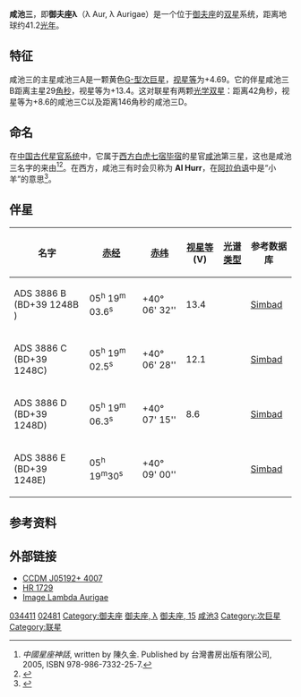 {{Starbox begin
| name = 咸池三 （御夫座λ）<br>λ Aurigae A 
}}
{{Starbox observe
| epoch = J2000
| constell=[[御夫座|御夫座]] 
| 星官=[[咸池|咸池]] ([[毕宿|毕宿]])
| ra = {{RA|05|19|08.47}} 
| dec = {{DEC|+40|05|56.6}} 
| appmag_v = 4.69
}}
{{Starbox character
| class=G1.5 IV-VFe-1
| r-i = 0.32
| v-r =  
| b-v=0.63
| u-b=0.12
| variable=? 
}}
{{Starbox astrometry
| radial_v = 66.4
| prop_mo_ra = 518.99 ± 0.26 <ref name="hipparcos">{{cite web | url=http://webviz.u-strasbg.fr/viz-bin/VizieR-5?-out.add=.&-source=I/311/hip2&recno=24751 | title=HIP 24813 | work=Hipparcos, the New Reduction | author=van Leeuwen, F. | year=2007 | accessdate=2009-12-16 | archive-date=2020-09-29 | archive-url=https://web.archive.org/web/20200929132504/http://webviz.u-strasbg.fr/viz-bin/VizieR-5?-out.add=.&-source=I%2F311%2Fhip2&recno=24751 | dead-url=no }}</ref>
| prop_mo_dec = -665.06 ± 0.13 <ref name="hipparcos"/>
| parallax = 79.17
| p_error = 0.28
| parallax_footnote = <ref name="hipparcos"/>
| absmag_v = 4.18 
}}

{{Starbox detail
| temperature = {{nowrap|5890 ± 4.3}}<ref>{{cite journal | url=http://www.aanda.org/articles/aa/full/2003/46/aa3944/aa3944.html | author=Kovtyukh ''et al.'' | title=High precision effective temperatures for 181 F-K dwarfs from line-depth ratios | journal=[[Astronomy_and_Astrophysics|Astronomy and Astrophysics]] | volume=411 | issue=3 | pages=559–564 | year=2003 | doi=10.1051/0004-6361:20031378 | bibcode=2003A&A...411..559K | arxiv=astro-ph/0308429 | access-date=2011-10-20 | archive-date=2019-05-16 | archive-url=https://web.archive.org/web/20190516001408/https://www.aanda.org/articles/aa/full/2003/46/aa3944/aa3944.html | dead-url=no }}</ref>
| age = {{nowrap|5.0–7.9 × 10<sup>9</sup>}}<ref name="apj687">{{cite journal
 | author=Mamajek, Eric E.; Hillenbrand, Lynne A.
 | title=Improved Age Estimation for Solar-Type Dwarfs Using Activity-Rotation Diagnostics
 | journal=The Astrophysical Journal | volume=687 | issue=2
 | pages=1264–1293 | doi=10.1086/591785 | bibcode=2008ApJ...687.1264M |date=November 2008}}</ref>
}}
{{Starbox catalog
| names=[[Luyten_Half-Second_catalogue|LHS]] 1753, [[FK5|FK5]] 1145, [[JP11|JP11]] 1022, [[Catalogue_of_rotational_velocities_of_the_stars|ROT]] 755, 15 Aur, [[Boss_General_Catalogue|GC]] 6494, [[LFT|LFT]] 403, [[Smithsonian_Astrophysical_Observatory_Star_Catalog|SAO]] 40233, [[GCRV|GCRV]] 3155, [[LSPM|LSPM]] J0519+4005, [[Aitken_Double_Star_Catalogue|ADS]] 3886, [[LTT|LTT]] 11625, [[SPOCS|SPOCS]] 256, [[Astronomische_Gesellschaft_Katalog|AG]]+40° 608, [[Star_catalogue#Gl.2C_GJ.2C_Wo|GJ]] 197, [[2MASS|2MASS]] J05190848+4005565, [[TD1_Catalog_of_Stellar_Ultraviolet_Fluxes|TD1]] 4327, [[All-Sky_Compiled_Catalogue|ASCC]] 394559, [[Henry_Draper_Catalogue|HD]] 34411, [[Catalog_of_5,268_Standard_Stars_Based_on_the_Normal_System_N30|N30]] 1135, [[UBV_Photoelectric_Photometry_Catalogue|UBV M]] 10785, [[Bonner_Durchmusterung|BD]]+39° 1248, [[Hipparcos_Input_Catalogue|HIC]] 24813, [[NLTT|NLTT]] 14837, [[Photoelectric_Catalogue|UBV]] 5041, [[Catalog_of_Components_of_Double_and_Multiple_Stars|CCDM]] J05192+4007, [[Hipparcos_Catalogue|HIP]] 24813, [[General_Catalogue_of_Trigonometric_Stellar_Parallaxes|PLX]] 1199, [[USNO|USNO]]-B1.0 1301-00122816, [[Cincinnati_Observatory|Ci]] 20 326, [[Bright_Star_Catalogue|HR]] 1729, [[Tokyo_Photoelectric_Meridian_Circle_Catalog|PMC]] 90-93 767, [[uvby98|uvby98]] 100034411, [[Catalog_of_Stellar_Identification|CSI]]+39 1248 1, [[Index_Catalogue_of_Visual_Double_Stars|IDS]] 05121+4001, [[PPM_Star_Catalogue|PPM Star Catalogue]] 47977. }}
{{Starbox reference |
  Simbad=HD+34411
| ARICNS =  }}
{{Starbox reference |
Simbad=ADS+3886  }}
{{Starbox end}}
'''咸池三'''，即'''御夫座λ'''（λ Aur, λ Aurigae）是一个位于[[御夫座|御夫座]]的[[双星|双星]]系统，距离地球约41.2[[光年|光年]]。

==特征==
咸池三的主星咸池三A是一颗黄色[[恒星光谱|G-型]][[次巨星|次巨星]]，[[视星等|视星等]]为+4.69。它的伴星咸池三B距离主星29[[角秒|角秒]]，视星等为+13.4。这对联星有两颗[[双星|光学双星]]：距离42角秒，视星等为+8.6的咸池三C以及距离146角秒的咸池三D。

==命名==
在[[星官|中国古代星官系统]]中，它属于[[二十八宿|西方白虎七宿]][[毕宿|毕宿]]的星官[[咸池|咸池]]第三星，这也是咸池三名字的来由<ref>''中國星座神話'', written by 陳久金. Published by 台灣書房出版有限公司, 2005, ISBN 978-986-7332-25-7.</ref><ref name=sb0>{{Cite web |url=http://aeea.nmns.edu.tw/2006/0607/ap060713.html |title=AEEA (Activities of Exhibition and Education in Astronomy) 天文教育資訊網 2006 年 7 月 13 日 |accessdate=2011-10-20 |archive-date=2011-07-16 |archive-url=https://web.archive.org/web/20110716123228/http://aeea.nmns.edu.tw/2006/0607/ap060713.html |dead-url=no }}</ref>。在西方，咸池三有时会贝称为 '''Al Hurr'''，在[[阿拉伯语|阿拉伯语]]中是“小羊”的意思<ref>{{Cite web |url=http://penelope.uchicago.edu/Thayer/E/Gazetteer/Topics/astronomy/_Texts/secondary/ALLSTA/Auriga*.html |title=Star Name - R.H.Allen p.92 |accessdate=2011-10-20 |archive-date=2020-07-21 |archive-url=https://web.archive.org/web/20200721171438/http://penelope.uchicago.edu/Thayer/E/Gazetteer/Topics/astronomy/_Texts/secondary/ALLSTA/Auriga*.html |dead-url=no }}</ref>。

==伴星==

{| border="0" width="100%" cellpadding="2" cellspacing="1" style="float:right; margin-right:0.5em; background:#CDC9C9;"
! colspan="1" | 名字 || [[赤经|赤经]] || [[赤纬|赤纬]] || [[视星等|视星等]] (V) || [[恒星光谱|光谱类型]] || 参考数据库
|- bgcolor="#FFFAFA"
| ADS 3886 B (BD+39 1248B ) || 05<sup>h</sup> 19<sup>m</sup> 03.6<sup>s</sup> || +40° 06' 32'' || 13.4 ||  || [http://simbad.u-strasbg.fr/simbad/sim-id?protocol=html&Ident=BD%2b39%20%201248B&NbIdent=1&Radius=2&Radius.unit=arcmin&submit=submit+id Simbad]
|- bgcolor="#FFFAFA"
| ADS 3886 C (BD+39 1248C) || 05<sup>h</sup> 19<sup>m</sup> 02.5<sup>s</sup> || +40° 06' 28'' || 12.1 ||  || [http://simbad.u-strasbg.fr/simbad/sim-id?protocol=html&Ident=BD%2b39%20%201248C&NbIdent=1&Radius=2&Radius.unit=arcmin&submit=submit+id Simbad]
|- bgcolor="#FFFAFA"
| ADS 3886 D (BD+39 1248D) || 05<sup>h</sup> 19<sup>m</sup> 06.3<sup>s</sup> || +40° 07' 15'' || 8.6 ||  || [http://simbad.u-strasbg.fr/simbad/sim-id?protocol=html&Ident=BD%2b39%20%201248D&NbIdent=1&Radius=2&Radius.unit=arcmin&submit=submit+id Simbad] {{Wayback|url=http://simbad.u-strasbg.fr/simbad/sim-id?protocol=html&Ident=BD%2b39%20%201248D&NbIdent=1&Radius=2&Radius.unit=arcmin&submit=submit+id |date=20190629145835 }}
|- bgcolor="#FFFAFA"
| ADS 3886 E (BD+39 1248E) || 05<sup>h</sup> 19<sup>m</sup>30<sup>s</sup> || +40° 09' 00'' ||  ||  || [http://simbad.u-strasbg.fr/simbad/sim-id?protocol=html&Ident=BD%2b39%20%201248E&NbIdent=1&Radius=2&Radius.unit=arcmin&submit=submit+id Simbad] {{Wayback|url=http://simbad.u-strasbg.fr/simbad/sim-id?protocol=html&Ident=BD%2b39%20%201248E&NbIdent=1&Radius=2&Radius.unit=arcmin&submit=submit+id |date=20190629145821 }}
|}

==参考资料==
{{reflist}}

==外部链接==
* [http://webviz.u-strasbg.fr/viz-bin/VizieR-S?CCDM%20J05192%2b4007A CCDM J05192+ 4007]{{Wayback|url=http://webviz.u-strasbg.fr/viz-bin/VizieR-S?CCDM%20J05192%2b4007A |date=20160304141116 }}
* [http://webviz.u-strasbg.fr/viz-bin/VizieR-S?HR%201729 HR 1729]{{Wayback|url=http://webviz.u-strasbg.fr/viz-bin/VizieR-S?HR%201729 |date=20110519181542 }}
* [http://aladin.u-strasbg.fr/AladinPreview?-c=05+19+08.4745%2B40+05+56.586&ident=LHS++1753&submit=Aladin+previewer Image Lambda Aurigae]

{{Stars of Auriga}}
{{星官|咸池|3|0}}
[[Category:HD和HDE天體|034411]]
[[Category:HIP天體|02481]]
[[Category:御夫座|Category:御夫座]]
[[Category:拜耳天體|御夫座, λ]]
[[Category:佛氏天體|御夫座, 15]]
[[Category:咸池_(星官)|咸池3]]
[[Category:次巨星|Category:次巨星]]
[[Category:联星|Category:联星]]